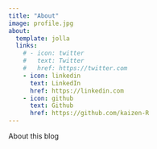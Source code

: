 ```yaml
---
title: "About"
image: profile.jpg
about:
  template: jolla
  links:
    # - icon: twitter
    #   text: Twitter
    #   href: https://twitter.com
    - icon: linkedin
      text: LinkedIn
      href: https://linkedin.com
    - icon: github
      text: Github
      href: https://github.com/kaizen-R
---
```


About this blog
